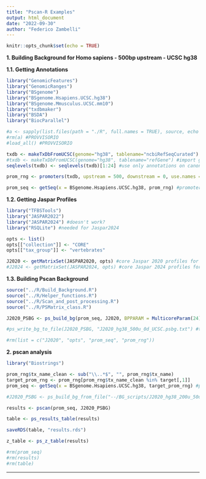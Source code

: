 ```yaml
---
title: "Pscan-R Examples"
output: html_document
date: "2022-09-30"
author: "Federico Zambelli"
---
```


```r
knitr::opts_chunk$set(echo = TRUE)
```

**1. Building Background for Homo sapiens - 500bp upstream - UCSC hg38**

  **1.1. Getting Annotations**

```r
library("GenomicFeatures")
library("GenomicRanges")
library("BSgenome")
library("BSgenome.Hsapiens.UCSC.hg38")
library("BSgenome.Mmusculus.UCSC.mm10")
library("txdbmaker")
library("BSDA")
library("BiocParallel")

#a <- sapply(list.files(path = "./R", full.names = TRUE), source, echo = FALSE) #PROVVISORIO
#rm(a) #PROVVISORIO
#load_all() #PROVVISORIO

txdb <- makeTxDbFromUCSC(genome="hg38", tablename="ncbiRefSeqCurated") #import gtf annotation from UCSC
#txdb <- makeTxDbFromUCSC(genome="hg38", tablename="refGene") #import gtf annotation from UCSC
seqlevels(txdb) <- seqlevels(txdb)[1:24] #use only annotations on canonical chromosomes

prom_rng <- promoters(txdb, upstream = 500, downstream = 0, use.names = TRUE)

prom_seq <- getSeq(x = BSgenome.Hsapiens.UCSC.hg38, prom_rng) #promoter sequences
```

  **1.2. Getting Jaspar Profiles**
  
```r
library("TFBSTools")
library("JASPAR2022")
library("JASPAR2024") #doesn't work?
library("RSQLite") #needed for Jaspar2024

opts <- list()
opts[["collection"]] <- "CORE"
opts[["tax_group"]] <- "vertebrates"

J2020 <- getMatrixSet(JASPAR2020, opts) #core Jaspar 2020 profiles for vertebrates
#J2024 <- getMatrixSet(JASPAR2024, opts) #core Jaspar 2024 profiles for vertebrates
```
  
  **1.3. Building Pscan Background**
```r
source("../R/Build_Background.R")
source("../R/Helper_functions.R")
source("../R/Scan_and_post_processing.R")
source("../R/PSMatrix_class.R")

J2020_PSBG <- ps_build_bg(prom_seq, J2020, BPPARAM = MulticoreParam(24)) #Build Pscan Background

#ps_write_bg_to_file(J2020_PSBG, "J2020_hg38_500u_0d_UCSC.psbg.txt") #to save it 

#rm(list = c("J2020", "opts", "prom_seq", "prom_rng"))
```

**2. pscan analysis**

```r
library("Biostrings")

prom_rng$tx_name_clean <- sub("\\..*$", "", prom_rng$tx_name)
target_prom_rng <- prom_rng[prom_rng$tx_name_clean %in% target[,1]]
prom_seq <- getSeq(x = BSgenome.Hsapiens.UCSC.hg38, target_prom_rng) #promoter sequences

#J2020_PSBG <- ps_build_bg_from_file("--/BG_scripts/J2020_hg38_200u_50d_UCSC.psbg.txt", J2020) #if you need it from a file

results <- pscan(prom_seq, J2020_PSBG)

table <- ps_results_table(results)

saveRDS(table, "results.rds")

z_table <- ps_z_table(results)

#rm(prom_seq)
#rm(results)
#rm(table)
```
  ---
